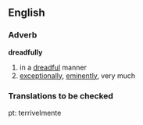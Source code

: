 ==English==
===Adverb===
'''dreadfully'''
# in a [[dreadful]] manner
# [[exceptionally]], [[eminently]], very much

{{checktrans}}
===Translations to be checked===
pt: terrivelmente